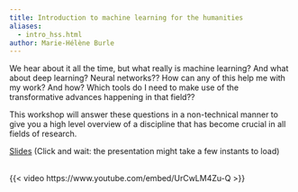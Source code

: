 ```yaml
---
title: Introduction to machine learning for the humanities
aliases:
  - intro_hss.html
author: Marie-Hélène Burle
---
```


:::{.def}

We hear about it all the time, but what really is machine learning? And what about deep learning? Neural networks?? How can any of this help me with my work? And how? Which tools do I need to make use of the transformative advances happening in that field??

This workshop will answer these questions in a non-technical manner to give you a high level overview of a discipline that has become crucial in all fields of research.

:::

[Slides](ws_hss_intro_slides.html){.btn .btn-outline-primary} [(Click and wait: the presentation might take a few instants to load)]{.inlinenote}
<br><br>

{{< video https://www.youtube.com/embed/UrCwLM4Zu-Q >}}
